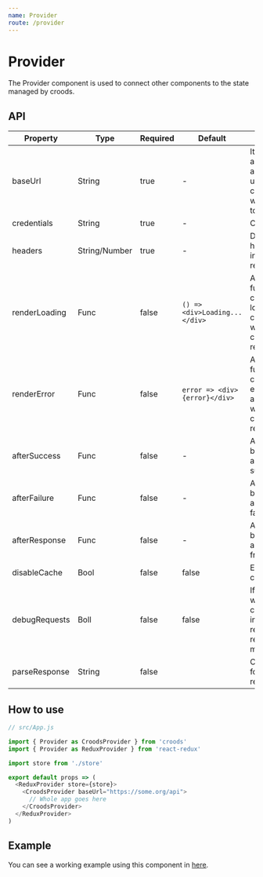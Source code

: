 ```yaml
---
name: Provider
route: /provider
---
```



# Provider

The Provider component is used to connect other components to the state managed by croods.

## API

| Property      | Type          | Required | Default                       | Description                                                                                      |
| ------------- | ------------- | -------- | ----------------------------- | ------------------------------------------------------------------------------------------------ |
| baseUrl       | String        | true     | -                             | It defines the api url which all other paths used in croods components will be relative too.     |
| credentials   | String        | true     | -                             | Credentials                                                                                      |
| headers       | String/Number | true     | -                             | Defines the headers used in the requests.                                                        |
| renderLoading | Func          | false    | `() => <div>Loading...</div>` | A default function to be called when loading a component without a custom renderLoading.         |
| renderError   | Func          | false    | `error => <div>{error}</div>` | A default function to be called when a error occurs in a component without a custom renderError. |
| afterSuccess  | Func          | false    | -                             | A function to be called after a request success.                                                 |
| afterFailure  | Func          | false    | -                             | A function to be called after a request failure.                                                 |
| afterResponse | Func          | false    | -                             | A function to be called after any response from a request.                                       |
| disableCache  | Bool          | false    | false                         | Enable/disable chache.                                                                           |
| debugRequests | Boll          | false    | false                         | If set to true, will show in console more information regarding requests being made.             |
| parseResponse | String        | false    |                               | Custom parser for api responses.                                                                 |

## How to use

```javascript
// src/App.js

import { Provider as CroodsProvider } from 'croods'
import { Provider as ReduxProvider } from 'react-redux'

import store from './store'

export default props => (
  <ReduxProvider store={store}>
    <CroodsProvider baseUrl="https://some.org/api">
      // Whole app goes here
    </CroodsProvider>
  </ReduxProvider>
)
```

## Example

You can see a working example using this component in [here](https://github.com/SeasonedSoftware/croods/blob/master/example/src/App.js).

